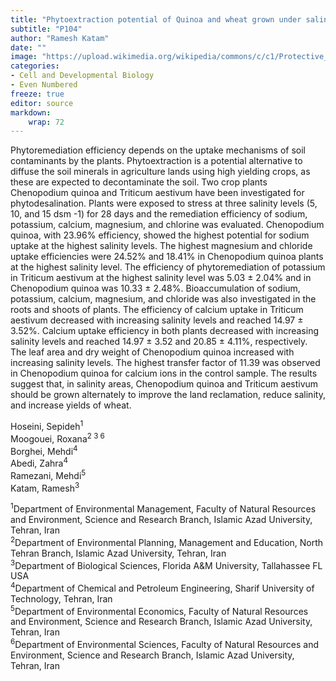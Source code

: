 ```yaml
---
title: "Phytoextraction potential of Quinoa and wheat grown under saline conditions as a measure for adaptation to salt stress"
subtitle: "P104"
author: "Ramesh Katam"
date: ""
image: "https://upload.wikimedia.org/wikipedia/commons/c/c1/Protective_Coleoptile_Tip_in_Zea_Mays_Embryo_%2847691344541%29.jpg"
categories: 
- Cell and Developmental Biology
- Even Numbered
freeze: true
editor: source
markdown: 
    wrap: 72
---
```


Phytoremediation efficiency depends on the uptake mechanisms of soil contaminants by the plants. Phytoextraction is a potential alternative to diffuse the soil minerals in agriculture lands using high yielding crops, as these are expected to decontaminate the soil. Two crop plants Chenopodium quinoa and Triticum aestivum have been investigated for phytodesalination. Plants were exposed to stress at three salinity levels (5, 10, and 15 dsm -1) for 28 days and the remediation efficiency of sodium, potassium, calcium, magnesium, and chlorine was evaluated. Chenopodium quinoa, with 23.96% efficiency, showed the highest potential for sodium uptake at the highest salinity levels. The highest magnesium and chloride uptake efficiencies were 24.52% and 18.41% in Chenopodium quinoa plants at the highest salinity level. The efficiency of phytoremediation of potassium in Triticum aestivum at the highest salinity level was 5.03 ± 2.04% and in Chenopodium quinoa was 10.33 ± 2.48%. Bioaccumulation of sodium, potassium, calcium, magnesium, and chloride was also investigated in the roots and shoots of plants. The efficiency of calcium uptake in Triticum aestivum decreased with increasing salinity levels and reached 14.97 ± 3.52%. Calcium uptake efficiency in both plants decreased with increasing salinity levels and reached 14.97 ± 3.52 and 20.85 ± 4.11%, respectively. The leaf area and dry weight of Chenopodium quinoa increased with increasing salinity levels. The highest transfer factor of 11.39 was observed in Chenopodium quinoa for calcium ions in the control sample. The results suggest that, in salinity areas, Chenopodium quinoa and Triticum aestivum should be grown alternately to improve the land reclamation, reduce salinity, and increase yields of wheat.

Hoseini, Sepideh<sup>1</sup><br>Moogouei, Roxana<sup>2 3 6</sup><br>Borghei, Mehdi<sup>4</sup><br>Abedi, Zahra<sup>4</sup><br>Ramezani, Mehdi<sup>5</sup><br>Katam, Ramesh<sup>3</sup><br>

<sup>1</sup>Department of Environmental Management, Faculty of Natural Resources and Environment, Science and Research Branch, Islamic Azad University, Tehran, Iran<br><sup>2</sup>Department of Environmental Planning, Management and Education, North Tehran Branch, Islamic Azad University, Tehran, Iran<br><sup>3</sup>Department of Biological Sciences, Florida A&M University, Tallahassee FL USA<br><sup>4</sup>Department of Chemical and Petroleum Engineering, Sharif University of Technology, Tehran, Iran<br><sup>5</sup>Department of Environmental Economics, Faculty of Natural Resources and Environment, Science and Research Branch, Islamic Azad University, Tehran, Iran<br><sup>6</sup>Department of Environmental Sciences, Faculty of Natural Resources and Environment, Science and Research Branch, Islamic Azad University, Tehran, Iran<br>